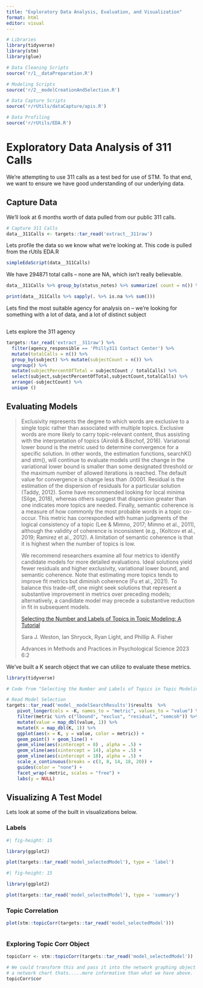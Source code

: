 ```yaml
---
title: "Exploratory Data Analysis, Evaluation, and Visualization"
format: html
editor: visual
---
```


```r
# Libraries
library(tidyverse)
library(stm)
library(glue)

# Data Cleaning Scripts
source('r/1__dataPreparation.R')

# Modeling Scripts
source('r/2__modelCreationAndSelection.R')

# Data Capture Scripts
source('r/rUtils/dataCapture/apis.R')

# Data Profiling
source('r/rUtils/EDA.R')

```

# Exploratory Data Analysis of 311 Calls

We're attempting to use 311 calls as a test bed for use of STM. To that end, we want to ensure we have good understanding of our underlying data.

## Capture Data

We'll look at 6 months worth of data pulled from our public 311 calls.\

```r

# Capture 311 Calls
data__311Calls <- targets::tar_read('extract__311raw')
```

Lets profile the data so we know what we're looking at. This code is pulled from the rUtils EDA.R

```r
simpleEdaScript(data__311Calls)

```

We have 294871 total calls -- none are NA, which isn't really believable.

```r
data__311Calls %>% group_by(status_notes) %>% summarize( count = n()) %>% arrange(-count)

print(data__311Calls %>% sapply(. %>% is.na %>% sum()))

```

Lets find the most suitable agency for analysis on -- we're looking for something with a lot of data, and a lot of distinct subject

```r


```

Lets explore the 311 agency

```r
targets::tar_read('extract__311raw') %>% 
  filter(agency_responsible == 'Philly311 Contact Center') %>% 
  mutate(totalCalls = n()) %>% 
  group_by(subject) %>% mutate(subjectCount = n()) %>% 
  ungroup() %>% 
  mutate(subjectPercentOfTotal = subjectCount / totalCalls) %>% 
  select(subject,subjectPercentOfTotal,subjectCount,totalCalls) %>% 
  arrange(-subjectCount) %>% 
  unique ()

```

## Evaluating Models

> Exclusivity represents the degree to which words are exclusive to a single topic rather than associated with multiple topics. Exclusive words are more likely to carry topic-relevant content, thus assisting with the interpretation of topics (Airoldi & Bischof, 2016). Variational lower bound is the metric used to determine convergence for a specific solution. In other words, the estimation functions, searchK() and stm(), will continue to evaluate models until the change in the variational lower bound is smaller than some designated threshold or the maximum number of allowed iterations is reached. The default value for convergence is change less than .00001. Residual is the estimation of the dispersion of residuals for a particular solution (Taddy, 2012). Some have recommended looking for local minima (Silge, 2018), whereas others suggest that dispersion greater than one indicates more topics are needed. Finally, semantic coherence is a measure of how commonly the most probable words in a topic co-occur. This metric has corresponded with human judgments of the logical consistency of a topic (Lee & Mimno, 2017; Mimno et al., 2011), although the validity of coherence is inconsistent (e.g., (Koltcov et al., 2019; Ramirez et al., 2012). A limitation of semantic coherence is that it is highest when the number of topics is low.
>
> We recommend researchers examine all four metrics to identify candidate models for more detailed evaluations. Ideal solutions yield fewer residuals and higher exclusivity, variational lower bound, and semantic coherence. Note that estimating more topics tends to improve fit metrics but diminish coherence (Fu et al., 2021). To balance this trade-off, one might seek solutions that represent a substantive improvement in metrics over preceding models; alternatively, a candidate model may precede a substantive reduction in fit in subsequent models.
>
> [Selecting the Number and Labels of Topics in Topic Modeling: A Tutorial](https://journals.sagepub.com/doi/full/10.1177/25152459231160105)
>
> Sara J. Weston, Ian Shryock, Ryan Light, and Phillip A. Fisher
>
> Advances in Methods and Practices in Psychological Science 2023 6:2

We've built a K search object that we can utilize to evaluate these metrics.

```r

library(tidyverse)

# Code from "Selecting the Number and Labels of Topics in Topic Modeling: A Tutorial"

# Read Model Selection
targets::tar_read('model__modelSearchResults')$results  %>%
    pivot_longer(cols = -K, names_to = "metric", values_to = "value") %>% 
    filter(metric %in% c("lbound", "exclus", "residual", "semcoh")) %>%
    mutate(value = map_dbl(value, 1)) %>% 
    mutate(K = map_dbl(K, 1)) %>% 
    ggplot(aes(x = K, y = value, color = metric)) +
    geom_point() + geom_line() +
    geom_vline(aes(xintercept = 8) , alpha = .5) +
    geom_vline(aes(xintercept = 14), alpha = .5) +
    geom_vline(aes(xintercept = 18), alpha = .5) +
    scale_x_continuous(breaks = c(3, 8, 14, 18, 20)) +
    guides(color = "none") +
    facet_wrap(~metric, scales = "free") +
    labs(y = NULL)

```

## Visualizing A Test Model

Lets look at some of the built in visualizations below.

### Labels

```r
#| fig-height: 15

library(ggplot2)

plot(targets::tar_read('model_selectedModel'), type = 'label')

```

```r

#| fig-height: 15

library(ggplot2)

plot(targets::tar_read('model_selectedModel'), type = 'summary')
```

### Topic Correlation

```r

plot(stm::topicCorr(targets::tar_read('model_selectedModel')))



```

### Exploring Topic Corr Object

```r
topicCorr <- stm::topicCorr(targets::tar_read('model_selectedModel'))

# We could transform this and pass it into the network graphing object to build
# a network chart thats.....more informative than what we have above.
topicCorr$cor

```

